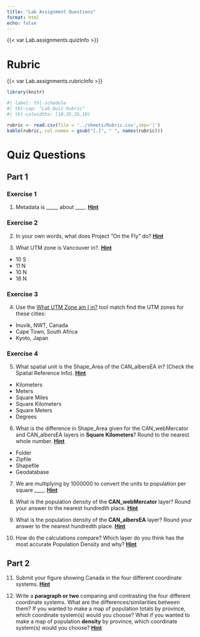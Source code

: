 ```yaml
---
title: "Lab Assignment Questions"
format: html
echo: false
---
```



{{< var Lab.assignments.quizInfo >}}

# Rubric

{{< var Lab.assignments.rubricInfo >}}

```r

library(knitr)
```

```r
#| label: tbl-schedule
#| tbl-cap: "Lab Quiz Rubric"
#| tbl-colwidths: [10,35,35,10]

rubric <- read.csv(file = '../sheets/Rubric.csv',sep='|')
kable(rubric, col.names = gsub("[.]", " ", names(rubric)))

```

# Quiz Questions

## Part 1

### Exercise 1

(@) Metadata is _____ about ____. [**Hint**](https://ubc-library-rc.github.io/map-projections/content/exercise1-discover-coord.html#inspecting-the-metadata)

### Exercise 2

(@) In your own words, what does Project “On the Fly” do? [**Hint**](https://ubc-library-rc.github.io/map-projections/content/exercise2-transform.html#exercise-2-projecting-on-the-fly)

(@) What UTM zone is Vancouver in?. [**Hint**](https://ubc-library-rc.github.io/map-projections/content/exercise3-project.html#exercise-3-project-your-data)

* 10 S
* 11 N
* 10 N
* 18 N


### Exercise 3

(@) Use the [What UTM Zone am I in?](https://mangomap.com/robertyoung/maps/69585/what-utm-zone-am-i-in-#) tool match find the UTM zones for these cities:

- Inuvik, NWT, Canada
- Cape Town, South Africa
- Kyoto, Japan


### Exercise 4

(@) What spatial unit is the Shape_Area of the CAN_albersEA in? (Check the Spatial Reference Info). [**Hint**](https://ubc-library-rc.github.io/map-projections/content/exercise4-pop-density.html#inspect-the-attribute-tables)

* Kilometers
* Meters
* Square Miles
* Square Kilometers
* Square Meters
* Degrees

(@) What is the difference in Shape_Area given for the CAN_webMercator and CAN_albersEA layers in **Square Kilometers**?  Round to the nearest whole number. [**Hint**](https://ubc-library-rc.github.io/map-projections/content/exercise4-pop-density.html#inspect-the-attribute-tables)

- Folder
- Zipfile
- Shapefile
- Geodatabase

(@) We are multiplying by 1000000 to convert the units to population per square ____. [**Hint**](https://ubc-library-rc.github.io/map-projections/content/exercise4-pop-density.html#calculating-population-density)

(@) What is the population density of the **CAN_webMercator** layer? Round your answer to the nearest hundredth place. [**Hint**](https://ubc-library-rc.github.io/map-projections/content/exercise4-pop-density.html#calculating-population-density)

(@) What is the population density of the **CAN_albersEA** layer? Round your answer to the nearest hundredth place. [**Hint**](https://ubc-library-rc.github.io/map-projections/content/exercise4-pop-density.html#calculating-population-density)

(@) How do the calculations compare?  Which layer do you think has the most accurate Population Density and why? [**Hint**](https://ubc-library-rc.github.io/map-projections/content/exercise4-pop-density.html#calculating-population-density)


## Part 2

(@) Submit your figure showing Canada in the four different coordinate systems. [**Hint**](instructions.qmd#four-ways-to-display-canada)

(@) Write a **paragraph or two** comparing and contrasting the four different coordinate systems.  What are the differences/similarities between them?  If you wanted to make a map of population totals by province, which coordinate system(s) would you choose? What if you wanted to make a map of population **density** by province, which coordinate system(s) would you choose? [**Hint**](instructions.qmd#four-ways-to-display-canada)

